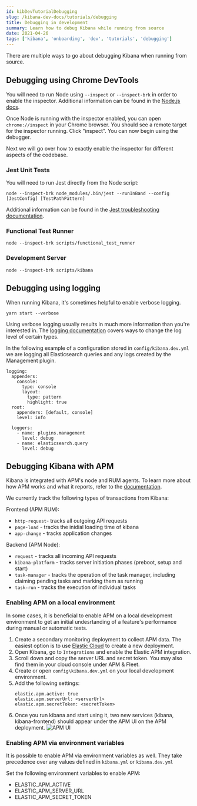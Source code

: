 ---
id: kibDevTutorialDebugging
slug: /kibana-dev-docs/tutorials/debugging
title: Debugging in development
summary: Learn how to debug Kibana while running from source
date: 2021-04-26
tags: ['kibana', 'onboarding', 'dev', 'tutorials', 'debugging']
---

There are multiple ways to go about debugging Kibana when running from source.

## Debugging using Chrome DevTools

You will need to run Node using `--inspect` or `--inspect-brk` in order to enable the inspector. Additional information can be found in the [Node.js docs](https://nodejs.org/en/docs/guides/debugging-getting-started/).

Once Node is running with the inspector enabled, you can open `chrome://inspect` in your Chrome browser. You should see a remote target for the inspector running. Click "inspect". You can now begin using the debugger.

Next we will go over how to exactly enable the inspector for different aspects of the codebase.

### Jest Unit Tests

You will need to run Jest directly from the Node script:

`node --inspect-brk node_modules/.bin/jest --runInBand --config [JestConfig] [TestPathPattern]`

Additional information can be found in the [Jest troubleshooting documentation](https://jestjs.io/docs/troubleshooting).

### Functional Test Runner

`node --inspect-brk scripts/functional_test_runner`

### Development Server

`node --inspect-brk scripts/kibana`

## Debugging using logging

When running Kibana, it's sometimes helpful to enable verbose logging.

`yarn start --verbose`

Using verbose logging usually results in much more information than you're interested in. The [logging documentation](https://www.elastic.co/guide/en/kibana/current/logging-settings.html) covers ways to change the log level of certain types.

In the following example of a configuration stored in `config/kibana.dev.yml` we are logging all Elasticsearch queries and any logs created by the Management plugin.

```
logging:
  appenders:
    console:
      type: console
      layout:
        type: pattern
        highlight: true
  root:
    appenders: [default, console]
    level: info

  loggers:
    - name: plugins.management
      level: debug
    - name: elasticsearch.query
      level: debug
```

## Debugging Kibana with APM

Kibana is integrated with APM's node and RUM agents. 
To learn more about how APM works and what it reports, refer to the [documentation](https://www.elastic.co/guide/en/apm/guide/current/index.html).

We currently track the following types of transactions from Kibana: 

Frontend (APM RUM): 
 * `http-request`- tracks all outgoing API requests
 * `page-load` - tracks the inidial loading time of kibana
 * `app-change` - tracks application changes

Backend (APM Node): 
 * `request` - tracks all incoming API requests
 * `kibana-platform` - tracks server initiation phases (preboot, setup and start)
 * `task-manager` - tracks the operation of the task manager, including claiming pending tasks and marking them as running
 * `task-run` - tracks the execution of individual tasks

### Enabling APM on a local environment

In some cases, it is beneficial to enable APM on a local development environment to get an initial undesrtanding of a feature's performance during manual or automatic tests.

 1. Create a secondary monitoring deployment to collect APM data. The easiest option is to use [Elastic Cloud](https://cloud.elastic.co/deployments) to create a new deployment.
 2. Open Kibana, go to `Integrations` and enable the Elastic APM integration.
 3. Scroll down and copy the server URL and secret token. You may also find them in your cloud console under APM & Fleet.
 4. Create or open `config\kibana.dev.yml` on your local development environment.
 5. Add the following settings: 
    ```
    elastic.apm.active: true
    elastic.apm.serverUrl: <serverUrl>
    elastic.apm.secretToken: <secretToken>
    ```
 6. Once you run kibana and start using it, two new services (kibana, kibana-frontend) should appear under the APM UI on the APM deployment.
  ![APM UI](./apm_ui.png)

### Enabling APM via environment variables

It is possible to enable APM via environment variables as well.
They take precedence over any values defined in `kibana.yml` or `kibana.dev.yml`

Set the following environment variables to enable APM: 

 * ELASTIC_APM_ACTIVE
 * ELASTIC_APM_SERVER_URL
 * ELASTIC_APM_SECRET_TOKEN
